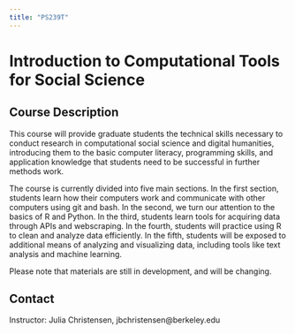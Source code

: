 ```yaml
---
title: "PS239T"
---
```


# Introduction to Computational Tools for Social Science

## Course Description

This course will provide graduate students the technical skills necessary to conduct research in computational social science and digital humanities, introducing them to the basic computer literacy, programming skills, and application knowledge that students need to be successful in further methods work.

The course is currently divided into five main sections. In the first section, students learn how their computers work and communicate with other computers using git and bash. In the second, we turn our attention to the basics of R and Python. In the third, students learn tools for acquiring data through APIs and webscraping. In the fourth, students will practice using R to clean and analyze data efficiently. In the fifth, students will be exposed to additional means of analyzing and visualizing data, including tools like text analysis and machine learning. 

Please note that materials are still in development, and will be changing.

## Contact

Instructor: Julia Christensen, jbchristensen@berkeley.edu
